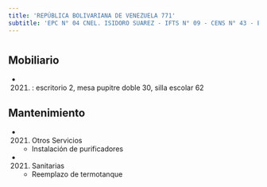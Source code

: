 ```yaml
---
title: 'REPÚBLICA BOLIVARIANA DE VENEZUELA 771'
subtitle: 'EPC N° 04 CNEL. ISIDORO SUAREZ - IFTS N° 09 - CENS N° 43 - ESEA EN DANZA MASTRAZZI CURSO VOCACIONAL DE DANZA Y EXPRESIÓN CORPORAL JUVENIL N° 08 - JIN D (EPCJS 04/03°) [S]'
---
```


#


## Mobiliario

*  (2021) : escritorio 2, mesa pupitre doble 30, silla escolar 62 





## Mantenimiento

*  (2021) Otros Servicios 
    + Instalación de purificadores

*  (2021) Sanitarias 
    + Reemplazo de termotanque



